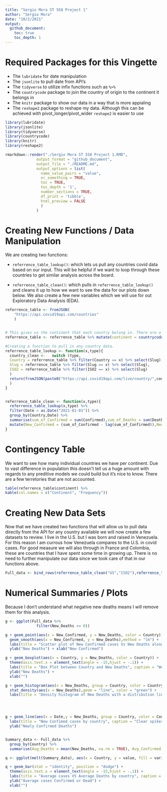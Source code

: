 ```yaml
---
title: "Sergio Mora ST 558 Project 1"
author: "Sergio Mora"
date: "10/2/2021"
output:
  github_document:
    toc: true
    toc_depth: 1
---
```


# Required Packages for this Vingette

  - The `lubridate` for date manipulation
  - The `jsonlite` to pull date from API's
  - The `tidyverse` to utilize infix functions such as `%>%`
  - The `countrycode` package to join the country of origin to the continent it belongs in
  - The `knitr` package to show our data in a way that is more appialing
  - The `reshape2` package to reshape my data. Although this can be achieved with pivot_longer/pivot_wider `reshape2` is easier to use
```r
library(lubridate)
library(jsonlite)
library(tidyverse)
library(countrycode)
library(knitr)
library(reshape2)
```



```r
rmarkdown::render("./Sergio Mora ST 558 Project 1.RMD", 
              output_format = "github_document", 
              output_file = "./README.md",
              output_options = list(
                name_value_pairs = "value",
                or_something = TRUE,
                toc = TRUE,
                toc_depth = '1',
                number_sections = TRUE,
                df_print = 'tibble',
                html_preview = FALSE
                )
              )
```

# Creating New Functions / Data Manipulation
We are creating two functions:

  - `referrence_table_lookup()`: which lets us pull any countries covid data based on our input. This will be helpful if we want to loop through these countries to get similar analysis across the board.
  
  - `referrence_table_clean()`: which pulls in `referrence_table_lookup()` and cleans it up to how we want to see the data for our plots down below. We also create a few new variables which we will use for out Exploratory Data Analysis (EDA).

```r
referrence_table <- fromJSON(
    "https://api.covid19api.com/countries"
    )


# This gives us the continent that each country belong in. There are a few exception that this function does not count for, we will not acocunt for these manually since we are not looking at these individually and because my geography skills are awful.
referrence_table <- referrence_table %>% mutate(continent = countrycode(sourcevar = referrence_table[, "Slug"], origin = "country.name", destination = "continent"))

#Creating a function to pull in any country data.
referrence_table_lookup <- function(x,type){
  country_clean <-   switch (type,
  Country = referrence_table %>% filter(Country == x) %>% select(Slug),
  Slug = referrence_table %>% filter(Slug == x) %>% select(Slug),
  ISO2 = referrence_table %>% filter(ISO2 == x) %>% select(Slug)
  )
  return(fromJSON(paste0("https://api.covid19api.com/live/country/",country_clean,"/status/confirmed"))
  )
}


referrence_table_clean <- function(x,type){
  referrence_table_lookup(x,type) %>% 
  filter(Date > as.Date("2021-01-01")) %>% 
  group_by(Country,Date) %>% 
  summarise(sum_of_Confirmed = sum(Confirmed),sum_of_Deaths = sum(Deaths),sum_of_Active = sum(Active))  %>% 
  mutate(New_Confirmed = (sum_of_Confirmed - lag(sum_of_Confirmed)),New_Deaths = (sum_of_Deaths - lag(sum_of_Deaths)),New_Active = (sum_of_Active - lag(sum_of_Active)),Date = ymd_hms(Date))
}
```

# Contingency Table
We want to see how many individual countries we have per continent. Due to vast difference in population this doesn't tell us a huge amount with regards to any preditive models we could build but it's nice to know. There are a few terretories that are not accounted.

```r
table(referrence_table$continent) %>% 
kable(col.names = c("Continent", "Frequency"))
```


# Creating New Data Sets
Now that we have created two functions that will allow us to pull data directly from the API for any country available we will now create a few datasets to review. I live in the U.S. but I was born and raised in Venezuela. For this reason I am currous how Venezuela compares to the U.S. in covid cases. For good measure we will also through in France and Colombia, these are countries that I have spent some time in growing up. There is no need to further manipulate our data since we took care of that in our functions above.
```r
Full_data <- bind_rows(referrence_table_clean("US","ISO2"),referrence_table_clean("venezuela","Slug"),referrence_table_clean("France","Country"),referrence_table_clean("Colombia","Country"))
```


# Numerical Summaries / Plots

Because I don't understand what negative new deaths means I will remove them for this analysis.

```r
g <- ggplot(Full_data %>% 
              filter(New_Deaths >= 0))

g + geom_point(aes(x = New_Confirmed, y = New_Deaths, color = Country)) + 
  geom_smooth(aes(x = New_Confirmed, y = New_Deaths),method = "lm") + 
  labs(title = "Scatter plot of New Confirmed cases Vs New Deaths along with a linear model.", caption = "There is a clear positive correlation.") +
  ylab("New Deaths") + xlab("New Confirmed")

g + geom_boxplot(aes(x = Country, y = New_Deaths, color = Country)) + 
  theme(axis.text.x = element_text(angle = -15,hjust = -.1)) + 
  labs(title = "Box Plot between Country and New Deaths", caption = "We see a few outliers") + 
  ylab("New Deaths") + 
  xlab("")

g + geom_histogram(aes(x = New_Deaths, group = Country, color = Country, y = ..density..), position = "dodge") + 
  stat_density(aes(x = New_Deaths),geom = "line", color = "green") + 
  labs(title = "Density histogram of New Deaths with a distribution line overlayed", caption = "Clearly Right skewed moth days days we had 'low' number of new deaths") + xlab("New Confirmed")




g + geom_line(aes(x = Date,y = New_Deaths, group = Country, color = Country)) + 
  labs(title = "New Confimed cases by country", caption = "Clear spikes that seem to lign up with our outliers") + 
  ylab("Newly Confirmed Deaths")


Summary_data <- Full_data %>% 
  group_by(Country) %>% 
  summarise(Avg_Deaths = mean(New_Deaths, na.rm = TRUE), Avg_Confirmed = mean(New_Confirmed, na.rm = TRUE))

q <- ggplot(melt(Summary_data), aes(x = Country, y = value, fill = variable, color = variable))

q + geom_bar(stat = "identity", position = "dodge") + 
  theme(axis.text.x = element_text(angle = -15,hjust = -.1)) + 
  labs(title = "Average cases VS Average Deaths by country", caption = "We see only a 'small' percentage of cases are dying on average") + 
  ylab("Average cases Confirmed or Dead") + 
  xlab("")
```

